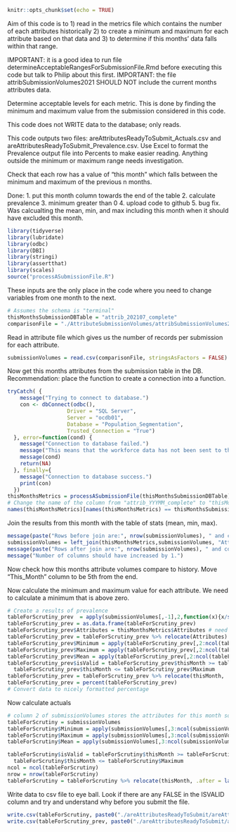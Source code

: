 ```{r setup, include=FALSE}
knitr::opts_chunk$set(echo = TRUE)
```
Aim of this code is to 1) read in the metrics file which contains the number of each attributes historically
2) to create a minimum and maximum for each attribute based on that data and 3) to determine if this months'
data falls within that range.

IMPORTANT: it is a good idea to run file determineAcceptableRangesForSubmissionFile.Rmd before executing this code but talk to Philip about this first.  IMPORTANT: the file attribSubmissionVolumes2021 SHOULD NOT include the current months attributes data.

Determine acceptable levels for each metric.  This is done by finding the minimum and maximum value
from the submission considered in this code.

This code does not WRITE data to the database; only reads.

This code outputs two files: areAttributesReadyToSubmit_Actuals.csv and areAttributesReadyToSubmit_Prevalence.csv.
Use Excel to format the Prevalence output file into Percents to make easier reading.  Anything outside the minimum or maximum range needs investigation.

Check that each row has a value of "this month" which falls between the minimum and maximum of the previous n
months.


Done:
1. put this month column towards the end of the table 
2. calculate prevalence
3. minimum greater than 0
4. upload code to github
5. bug fix.  Was calcualting the mean, min, and max including this month when it should have excluded this month.

```{r init}
library(tidyverse)
library(lubridate)
library(odbc)
library(DBI)
library(stringi)
library(assertthat)
library(scales)
source("processASubmissionFile.R")
```

These inputs are the only place in the code where you need to change variables from one month to the next.
```{r inputs}
# Assumes the schema is "terminal"
thisMonthsSubmissionDBTable = "attrib_202107_complete"
comparisonFile = "./AttributeSubmissionVolumes/attribSubmissionVolumes2021-08-13_Master.csv"
```

Read in attribute file which gives us the number of records per submission for each attribute.
```{r readsubmissionVolumes}
submissionVolumes = read.csv(comparisonFile, stringsAsFactors = FALSE)
```



Now get this months attributes from the submission table in the DB.
Recommendation: place the function to create a connection into a function.
```{r getThisMonthsAttributeVolume}
tryCatch( {
    message("Trying to connect to database.")
    con <- dbConnect(odbc(), 
                   Driver = "SQL Server", 
                   Server = "ocdb01", 
                   Database = "Population_Segmentation", 
                   Trusted_Connection = "True")
  }, error=function(cond) {
    message("Connection to database failed.")
    message("This means that the workforce data has not been sent to the OPEL database today.")
    message(cond)
    return(NA) 
  }, finally={
    message("Connection to database success.")
    print(con)
  })
thisMonthsMetrics = processASubmissionFile(thisMonthsSubmissionDBTable)
# Change the name of the column from "attrib_YYYMM_complete" to "thisMonth"
names(thisMonthsMetrics)[names(thisMonthsMetrics) == thisMonthsSubmissionDBTable] <- "thisMonth"
```


Join the results from this month with the table of stats (mean, min, max).
```{r performJoin}
message(paste("Rows before join are:", nrow(submissionVolumes), " and columns ", ncol(submissionVolumes)))
submissionVolumes = left_join(thisMonthsMetrics,submissionVolumes, "Attributes")
message(paste("Rows after join are:", nrow(submissionVolumes), " and columns ", ncol(submissionVolumes)))
message("Number of columns should have increased by 1.")
```

Now check how this months attribute volumes compare to history.
Move "This_Month" column to be 5th from the end.

Now calculate the minimum and maximum value for each attribute. We need to calculate a minimum that is
above zero.

```{r calculatePrevelance}
# Create a results of prevalence
tableForScrutiny_prev  = apply(submissionVolumes[,-1],2,function(x){x/sum(x,na.rm=TRUE)})
tableForScrutiny_prev = as.data.frame(tableForScrutiny_prev)
tableForScrutiny_prev$Attributes = thisMonthsMetrics$Attributes # need to put attributes column back in after calculating prevalence
tableForScrutiny_prev = tableForScrutiny_prev %>% relocate(Attributes) # move to first column
tableForScrutiny_prev$Minimum = apply(tableForScrutiny_prev[,2:ncol(tableForScrutiny_prev)], 1, function(x) min(x[x>0], na.rm=TRUE))
tableForScrutiny_prev$Maximum = apply(tableForScrutiny_prev[,2:ncol(tableForScrutiny_prev)], 1, function(x) max(x[x>0], na.rm=TRUE))
tableForScrutiny_prev$Mean = apply(tableForScrutiny_prev[,2:ncol(tableForScrutiny_prev)], 1, function(x) mean(x[x>0], na.rm=TRUE))
tableForScrutiny_prev$isValid = tableForScrutiny_prev$thisMonth >= tableForScrutiny_prev$Minimum &
  tableForScrutiny_prev$thisMonth <= tableForScrutiny_prev$Maximum
tableForScrutiny_prev = tableForScrutiny_prev %>% relocate(thisMonth, .after = last_col()-4)
tableForScrutiny_prev = percent(tableForScrutiny_prev)
# Convert data to nicely formatted percentage
```

Now calculate actuals
```{r calcActuals}
# column 2 of submissionVolumes stores the attributes for this month so we calculate minimum from 3 onward.
tableForScrutiny = submissionVolumes
tableForScrutiny$Minimum = apply(submissionVolumes[,3:ncol(submissionVolumes)], 1, function(x) min(x[x>0], na.rm=TRUE))
tableForScrutiny$Maximum = apply(submissionVolumes[,3:ncol(submissionVolumes)], 1, function(x) max(x[x>0], na.rm=TRUE))
tableForScrutiny$Mean = apply(submissionVolumes[,3:ncol(submissionVolumes)], 1, function(x) mean(x[x>0], na.rm=TRUE))

tableForScrutiny$isValid = tableForScrutiny$thisMonth >= tableForScrutiny$Minimum &
  tableForScrutiny$thisMonth <= tableForScrutiny$Maximum
ncol = ncol(tableForScrutiny)
nrow = nrow(tableForScrutiny)
tableForScrutiny = tableForScrutiny %>% relocate(thisMonth, .after = last_col()-4)
```

Write data to csv file to eye ball.  Look if there are any FALSE in the ISVALID column and try and understand
why before you submit the file.  
```{r writeDataToCSV}
write.csv(tableForScrutiny, paste0("./areAttributesReadyToSubmit/areAttributesReadyToSubmit_actuals", today(), ".csv"), row.names=FALSE)
write.csv(tableForScrutiny_prev, paste0("./areAttributesReadyToSubmit/areAttributesReadyToSubmitprevalence", today(), ".csv"), row.names=FALSE)
```

